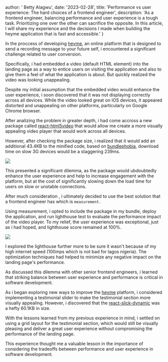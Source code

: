 
  author: ' Betty Alagwu',
  date: '2023-02-28',
  title:
    'Performance vs user experience: The hard choices of a frontend engineer',
  description:
    'As a frontend engineer, balancing performance and user experience is a tough task. Prioritizing one over the other can sacrifice the opposite. In this article, I will share my experience and the decisions I made when building the heyme application that is fast and accessible.'
}


In the proccess of developing [heyme](https://heyme.io/), an online platform that is designed to send a recording message to your future self, i encountered a significant challenge related to user conversion.

Specifically, i had embedded a video (default HTML element) into the landing page as a way to entice users on visiting the application and also to give them a feel of what the application is about.
But quickly realized the video was looking unappealing.

Despite my initial assumption that the embedded video would enhance the user experience, i soon discovered that it was not displaying correctly across all devices. While the video looked great on IOS devices, it appeared distorted and unappealing on other platforms, particularly on Google Chrome browser.

After analizing the problem in greater depth, i had come accross a new package called [react-html5video](https://www.npmjs.com/package/react-html5video) that would allow me create a more visually appealing video player that would work across all devices.

However, after checking the package size, i realized that it would add an additional 43.4KB to the minified code, based on [bundlephobia](https://bundlephobia.com/), download time on slow 3G devices would be a staggering 239ms.

![](https://res.cloudinary.com/dq5e0bbl8/image/upload/v1677546965/bundlephobia_oadcpu.png)

This presented a significant dilemma, as the package would ubdoubtedly enhance the user experience and help to increase engagement with the platform, but at the cost of significantly slowing down the load time for users on slow or unstable connections.

After much consideration , i ultimately decided to use the best solution that a frontend engineer has which is `measurement.`

Using measurement, i opted to include the package in my bundle, deploy the application, and run lighthouse test to evaluate the performance impact of the video player. To my relief, the user experience was exceptional, just as i had hoped, and lighthouse score remained at 100%.

![](https://res.cloudinary.com/dq5e0bbl8/image/upload/v1677550010/Screenshot_2023-02-28_at_3.05.43_AM_dbrs1r.png)

I explored the lighthouse further more to be sure it wasn't because of my high internet speed (100mps which is not bad for lagos nigeria). The optimization techniques had helped to minimize any negative impact on the landing page's performance.

As discussed this dilemma with other senior frontend engineers, i learned that striking balance between user experience and performance is critical in software development.

As i began exploring new ways to improve the [heyme](https://heyme.io/) platform, i considered implementing a testimonial slider to make the testimonial section more visually appealing. However, i discovered that the [react-slick-dynamic](https://www.npmjs.com/package/react-slick-dynamic) was a hefty 60.1KB in size.

With the lessons learned from my previous experience in mind, i settled on using a grid layout for the testimonial section, which would still be visually pleasing and deliver a great user experience without compromising the performance of the landing page.

This experience thought me a valuable lesson in the importance of considering the tradeoffs between performance and user experience in software development.
